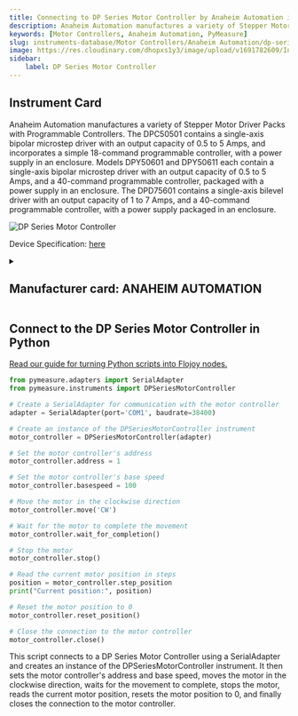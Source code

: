 ```yaml
---
title: Connecting to DP Series Motor Controller by Anaheim Automation in Python
description: Anaheim Automation manufactures a variety of Stepper Motor Driver Packs with Programmable Controllers. The DPC50501 contains a single-axis bipolar microstep driver with an output capacity of 0.5 to 5 Amps, and incorporates a simple 18-command programmable controller, with a power supply in an enclosure. Models DPY50601 and DPY50611 each contain a single-axis bipolar microstep driver with an output capacity of 0.5 to 5 Amps, and a 40-command programmable controller, packaged with a power supply in an enclosure. The DPD75601 contains a single-axis bilevel driver with an output capacity of 1 to 7 Amps, and a 40-command programmable controller, with a power supply packaged in an enclosure.
keywords: [Motor Controllers, Anaheim Automation, PyMeasure] 
slug: instruments-database/Motor Controllers/Anaheim Automation/dp-series-motor-controller 
image: https://res.cloudinary.com/dhopxs1y3/image/upload/v1691782609/Instruments/Motor%20Controller/DP-Series-Motor-Controller/DP-Series-Motor-Controller.png
sidebar:
    label: DP Series Motor Controller 
---
```



## Instrument Card

Anaheim Automation manufactures a variety of Stepper Motor Driver Packs with Programmable Controllers. The DPC50501 contains a single-axis bipolar microstep driver with an output capacity of 0.5 to 5 Amps, and incorporates a simple 18-command programmable controller, with a power supply in an enclosure. Models DPY50601 and DPY50611 each contain a single-axis bipolar microstep driver with an output capacity of 0.5 to 5 Amps, and a 40-command programmable controller, packaged with a power supply in an enclosure. The DPD75601 contains a single-axis bilevel driver with an output capacity of 1 to 7 Amps, and a 40-command programmable controller, with a power supply packaged in an enclosure.

![DP Series Motor Controller](https://res.cloudinary.com/dhopxs1y3/image/upload/v1691782609/Instruments/Motor%20Controller/DP-Series-Motor-Controller/DP-Series-Motor-Controller.png)

Device Specification: [here](/instruments-database/all-instruments)

<details style={{ marginTop: "15px"}}>
<summary><h2 style={{display:'inline'}}>Manufacturer card: ANAHEIM AUTOMATION</h2></summary>

![ANAHEIM AUTOMATION](https://res.cloudinary.com/dhopxs1y3/image/upload/v1692806171/Instruments/Vendor%20Logos/Anaheim_Automation.png)



- Headquarters: Anaheim, US
- Yearly Revenue (millions, USD): 
- Vendor Website: [here](https://www.anaheimautomation.com/?gclid=Cj0KCQjwib2mBhDWARIsAPZUn_m78imRVeC4iew-ALEMOH2ABgkCznvLz8KJ7IP3DU4ltd1my9bdZrgaAo0jEALw_wcB)

</details>


<FeaturedInstrumentVideo category="MOTOR_CONTROLLERS" />

## Connect to the DP Series Motor Controller in Python

[Read our guide for turning Python scripts into Flojoy nodes.](https://docs.flojoy.ai/contribution/blocks/custom-flojoy-block/)



<Tabs>
<TabItem value="Flojoy" label="Flojoy" className="flojoy-instrument-tabs">

<SectionsCard category="MOTOR_CONTROLLERS" manufacturer="Anaheim Automation"></SectionsCard>

</TabItem>
<TabItem value="PyMeasure" label="PyMeasure">


```python
from pymeasure.adapters import SerialAdapter
from pymeasure.instruments import DPSeriesMotorController

# Create a SerialAdapter for communication with the motor controller
adapter = SerialAdapter(port='COM1', baudrate=38400)

# Create an instance of the DPSeriesMotorController instrument
motor_controller = DPSeriesMotorController(adapter)

# Set the motor controller's address
motor_controller.address = 1

# Set the motor controller's base speed
motor_controller.basespeed = 100

# Move the motor in the clockwise direction
motor_controller.move('CW')

# Wait for the motor to complete the movement
motor_controller.wait_for_completion()

# Stop the motor
motor_controller.stop()

# Read the current motor position in steps
position = motor_controller.step_position
print("Current position:", position)

# Reset the motor position to 0
motor_controller.reset_position()

# Close the connection to the motor controller
motor_controller.close()
```

This script connects to a DP Series Motor Controller using a SerialAdapter and creates an instance of the DPSeriesMotorController instrument. It then sets the motor controller's address and base speed, moves the motor in the clockwise direction, waits for the movement to complete, stops the motor, reads the current motor position, resets the motor position to 0, and finally closes the connection to the motor controller.

</TabItem>
</Tabs>